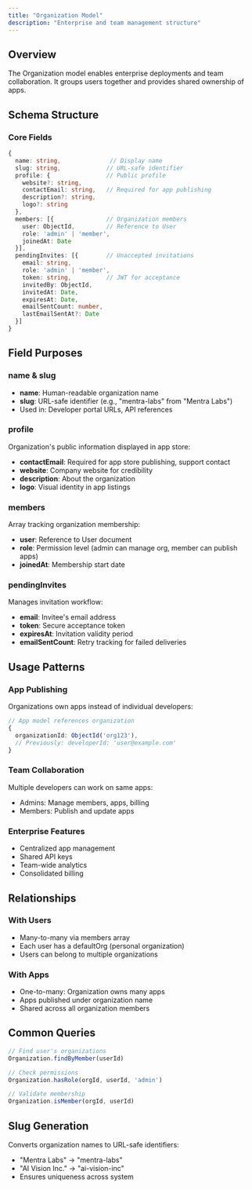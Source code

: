 ```yaml
---
title: "Organization Model"
description: "Enterprise and team management structure"
---
```


## Overview

The Organization model enables enterprise deployments and team collaboration. It groups users together and provides shared ownership of apps.

## Schema Structure

### Core Fields

```typescript
{
  name: string,              // Display name
  slug: string,             // URL-safe identifier
  profile: {                // Public profile
    website?: string,
    contactEmail: string,   // Required for app publishing
    description?: string,
    logo?: string
  },
  members: [{               // Organization members
    user: ObjectId,         // Reference to User
    role: 'admin' | 'member',
    joinedAt: Date
  }],
  pendingInvites: [{        // Unaccepted invitations
    email: string,
    role: 'admin' | 'member',
    token: string,          // JWT for acceptance
    invitedBy: ObjectId,
    invitedAt: Date,
    expiresAt: Date,
    emailSentCount: number,
    lastEmailSentAt?: Date
  }]
}
```

## Field Purposes

### name & slug
- **name**: Human-readable organization name
- **slug**: URL-safe identifier (e.g., "mentra-labs" from "Mentra Labs")
- Used in: Developer portal URLs, API references

### profile
Organization's public information displayed in app store:
- **contactEmail**: Required for app store publishing, support contact
- **website**: Company website for credibility
- **description**: About the organization
- **logo**: Visual identity in app listings

### members
Array tracking organization membership:
- **user**: Reference to User document
- **role**: Permission level (admin can manage org, member can publish apps)
- **joinedAt**: Membership start date

### pendingInvites
Manages invitation workflow:
- **email**: Invitee's email address
- **token**: Secure acceptance token
- **expiresAt**: Invitation validity period
- **emailSentCount**: Retry tracking for failed deliveries

## Usage Patterns

### App Publishing
Organizations own apps instead of individual developers:
```typescript
// App model references organization
{
  organizationId: ObjectId('org123'),
  // Previously: developerId: 'user@example.com'
}
```

### Team Collaboration
Multiple developers can work on same apps:
- Admins: Manage members, apps, billing
- Members: Publish and update apps

### Enterprise Features
- Centralized app management
- Shared API keys
- Team-wide analytics
- Consolidated billing

## Relationships

### With Users
- Many-to-many via members array
- Each user has a defaultOrg (personal organization)
- Users can belong to multiple organizations

### With Apps
- One-to-many: Organization owns many apps
- Apps published under organization name
- Shared across all organization members

## Common Queries

```typescript
// Find user's organizations
Organization.findByMember(userId)

// Check permissions
Organization.hasRole(orgId, userId, 'admin')

// Validate membership
Organization.isMember(orgId, userId)
```

## Slug Generation

Converts organization names to URL-safe identifiers:
- "Mentra Labs" → "mentra-labs"
- "AI Vision Inc." → "ai-vision-inc"
- Ensures uniqueness across system